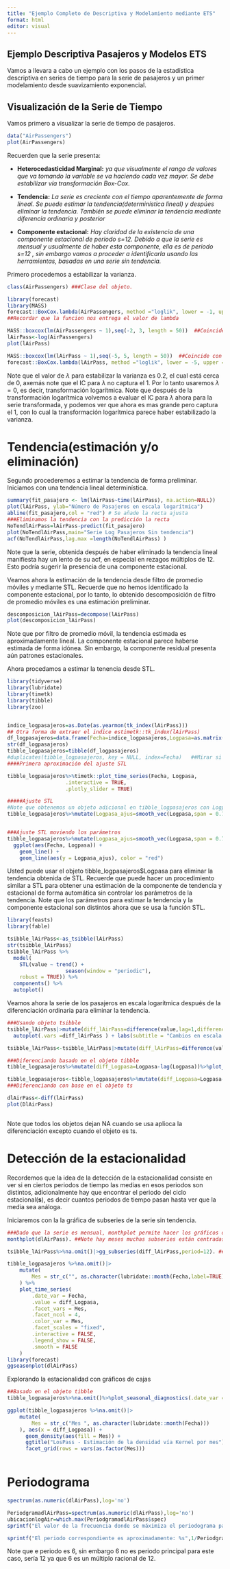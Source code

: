 ```yaml
---
title: "Ejemplo Completo de Descriptiva y Modelamiento mediante ETS"
format: html
editor: visual
---
```


## Ejemplo Descriptiva Pasajeros y Modelos ETS

Vamos a llevara a cabo un ejemplo con los pasos de la estadística descriptiva en series de tiempo para la serie de pasajeros y un primer modelamiento desde suavizamiento exponencial.

## Visualización de la Serie de Tiempo

Vamos primero a visualizar la serie de tiempo de pasajeros.

```r
data("AirPassengers")
plot(AirPassengers)
```

Recuerden que la serie presenta:

-   **Heterocedasticidad Marginal:** *ya que visualmente el rango de valores que va tomando la variable se va haciendo cada vez mayor. Se debe estabilizar vía transformación Box-Cox.*

-   **Tendencia:** *La serie es creciente con el tiempo aparentemente de forma lineal. Se puede estimar la tendencia(determinística lineal) y despúes eliminar la tendencia. También se puede eliminar la tendencia mediante diferencia ordinaria y posterior*

-    **Componente estacional:** *Hay claridad de la existencia de una componente estacional de periodo s=12. Debido a que la serie es mensual y usualmente de haber esta componente, ella es de periodo s=12 , sin embargo vamos a proceder a identificarla usando las herramientas, basadas en una serie sin tendencia.*

Primero procedemos a estabilizar la varianza.

```r
class(AirPassengers) ###Clase del objeto.

library(forecast)
library(MASS)
forecast::BoxCox.lambda(AirPassengers, method ="loglik", lower = -1, upper = 3)
##Recordar que la funcion nos entrega el valor de lambda

MASS::boxcox(lm(AirPassengers ~ 1),seq(-2, 3, length = 50))  ##Coincide con el anterior valor de lambda.
lAirPass<-log(AirPassengers)
plot(lAirPass)

MASS::boxcox(lm(lAirPass ~ 1),seq(-5, 5, length = 50))  ##Coincide con el anterior
forecast::BoxCox.lambda(lAirPass, method ="loglik", lower = -5, upper = 5)

```

Note que el valor de $\lambda$ para estabilizar la varianza es 0.2, el cual está cerca de 0, axemás note que el IC para $\lambda$ no captura el 1. Por lo tanto usaremos $\lambda=0$, es decir, transformación logarítmica. Note que después de la transformación logarítmica volvemos a evaluar el IC para $\lambda$ ahora para la serie transformada, y podemos ver que ahora es mas grande pero captura el 1, con lo cual la transformación logarítmica parece haber estabilizado la varianza.

# Tendencia(estimación y/o eliminación)

Segundo procederemos a estimar la tendencia de forma preliminar. Iniciamos con una tendencia lineal determinística.

```r

summary(fit_pasajero <- lm(lAirPass~time(lAirPass), na.action=NULL))
plot(lAirPass, ylab="Número de Pasajeros en escala logarítmica") 
abline(fit_pasajero,col = "red") # Se añade la recta ajusta
###Eliminamos la tendencia con la predicción la recta
NoTendlAirPass=lAirPass-predict(fit_pasajero)
plot(NoTendlAirPass,main="Serie Log Pasajeros Sin tendencia")
acf(NoTendlAirPass,lag.max =length(NoTendlAirPass) )
```

Note que la serie, obtenida después de haber eliminado la tendencia lineal manifiesta hay un lento de su acf, en especial en rezagos múltiplos de 12. Esto podría sugerir la presencia de una componente estacional.

Veamos ahora la estimación de la tendencia desde filtro de promedio móviles y mediante STL. Recuerde que no hemos identificado la componente estacional, por lo tanto, lo obtenido descomposición de filtro de promedio móviles es una estimación preliminar.

```r
descomposicion_lAirPass=decompose(lAirPass)
plot(descomposicion_lAirPass)

```

Note que por filtro de promedio móvil, la tendencia estimada es aproximadamente lineal. La componente estacional parece haberse estimada de forma idónea. Sin embargo, la componente residual presenta aún patrones estacionales.

Ahora procedamos a estimar la tenencia desde STL.

```r
library(tidyverse)
library(lubridate)
library(timetk)
library(tibble)
library(zoo)


indice_logpasajeros=as.Date(as.yearmon(tk_index(lAirPass)))
## Otra forma de extraer el indice estimetk::tk_index(lAirPass)
df_logpasajeros=data.frame(Fecha=indice_logpasajeros,Logpasa=as.matrix(lAirPass))
str(df_logpasajeros)
tibble_logpasajeros=tibble(df_logpasajeros)
#duplicates(tibble_logpasajeros, key = NULL, index=Fecha)   ##Mirar si hay registros duplicados
####Primera aproximación del ajuste STL

tibble_logpasajeros%>%timetk::plot_time_series(Fecha, Logpasa, 
                   .interactive = TRUE,
                   .plotly_slider = TRUE)

#####Ajuste STL
#Note que obtenemos un objeto adicional en tibble_logpasajeros con Logpasa_ajus con parámetros que se pueden mover.
tibble_logpasajeros%>%mutate(Logpasa_ajus=smooth_vec(Logpasa,span = 0.75, degree = 2))


###Ajuste STL moviendo los parámetros
tibble_logpasajeros%>%mutate(Logpasa_ajus=smooth_vec(Logpasa,span = 0.75, degree = 2))%>%
  ggplot(aes(Fecha, Logpasa)) +
    geom_line() +
    geom_line(aes(y = Logpasa_ajus), color = "red")
```

Usted puede usar el objeto tibble_logpasajeros\$Logpasa para eliminar la tendencia obtenida de STL. Recuerde que puede hacer un procedimiento similar a STL para obtener una estimación de la componente de tendencia y estacional de forma automática sin controlar los parámetros de la tendencia. Note que los parámetros para estimar la tendencia y la componente estacional son distintos ahora que se usa la función STL.

```r
library(feasts)
library(fable)

tsibble_lAirPass<-as_tsibble(lAirPass)
str(tsibble_lAirPass)
tsibble_lAirPass %>%
  model(
    STL(value ~ trend() +
                   season(window = "periodic"),
    robust = TRUE)) %>%
  components() %>%
  autoplot()
```

Veamos ahora la serie de los pasajeros en escala logarítmica después de la diferenciación ordinaria para eliminar la tendencia.

```r
###Usando objeto tsibble
tsibble_lAirPass|>mutate(diff_lAirPass=difference(value,lag=1,differences = 1))|>
  autoplot(.vars =diff_lAirPass ) + labs(subtitle = "Cambios en escala logarítmica de los pasajeros")

tsibble_lAirPass<-tsibble_lAirPass|>mutate(diff_lAirPass=difference(value,lag=1,differences = 1))

###Diferenciando basado en el objeto tibble
tibble_logpasajeros%>%mutate(diff_Logpasa=Logpasa-lag(Logpasa))%>%plot_time_series(Fecha,diff_Logpasa)

tibble_logpasajeros<-tibble_logpasajeros%>%mutate(diff_Logpasa=Logpasa-lag(Logpasa))
###Diferenciando con base en el objeto ts

dlAirPass<-diff(lAirPass)
plot(DlAirPass)



```

Note que todos los objetos dejan NA cuando se usa aplioca la diferenciación excepto cuando el objeto es ts.

# Detección de la estacionalidad

Recordemos que la idea de la detección de la estacionalidad consiste en ver si en ciertos periodos de tiempo las medias en esos periodos son distintos, adicionalmente hay que encontrar el periodo del ciclo estacional(**s**), es decir cuantos periodos de tiempo pasan hasta ver que la media sea análoga.

Iniciaremos con la la gráfica de subseries de la serie sin tendencia.

```r
###Dado que la serie es mensual, monthplot permite hacer los gráficos de las subseries.
monthplot(dlAirPass). ##Note hay meses muchas subseries están centradas alrededor de valores diferentes usando el objeto ts

tsibble_lAirPass%>%na.omit()|>gg_subseries(diff_lAirPass,period=12). ##Gráfico de subseries usando el objeto tibble

tibble_logpasajeros %>%na.omit()|>
    mutate(
        Mes = str_c("", as.character(lubridate::month(Fecha,label=TRUE)))
    ) %>%
    plot_time_series(
        .date_var = Fecha,
        .value = diff_Logpasa,
        .facet_vars = Mes,
        .facet_ncol = 4, 
        .color_var = Mes, 
        .facet_scales = "fixed",
        .interactive = FALSE,
        .legend_show = FALSE,
        .smooth = FALSE
    )
library(forecast)
ggseasonplot(dlAirPass)

```

Explorando la estacionalidad con gráficos de cajas

```r
##Basado en el objeto tibble
tibble_logpasajeros%>%na.omit()%>%plot_seasonal_diagnostics(.date_var = Fecha,.value = diff_Logpasa,.feature_set = c("month.lbl"),.geom="boxplot")

ggplot(tibble_logpasajeros %>%na.omit()|>
    mutate(
        Mes = str_c("Mes ", as.character(lubridate::month(Fecha)))
    ), aes(x = diff_Logpasa)) +
      geom_density(aes(fill = Mes)) +
      ggtitle("LosPass - Estimación de la densidad vía Kernel por mes") +
      facet_grid(rows = vars(as.factor(Mes)))



```

# Periodograma

```r
spectrum(as.numeric(dlAirPass),log='no')

PeriodgramadlAirPass=spectrum(as.numeric(dlAirPass),log='no')
ubicacionlogAir=which.max(PeriodgramadlAirPass$spec)
sprintf("El valor de la frecuencia donde se máximiza el periodograma para la serie es: %s",PeriodgramadlAirPass$freq[ubicacionlogAir])

sprintf("El periodo correspondiente es aproximadamente: %s",1/PeriodgramadlAirPass$freq[ubicacionlogAir])
```

Note que e periodo es 6, sin embargo 6 no es periodo principal para este caso, sería 12 ya que 6 es un múltiplo racional de 12.
